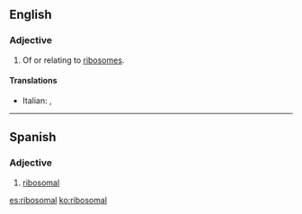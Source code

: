 ==English==
===Adjective===
{{en-adj}}
# Of or relating to [[ribosome]]s.

====Translations====
* Italian: {{t-|it|ribosomiale}}, {{t-|it|ribosomale}}

----

==Spanish==

===Adjective===
{{es-adj|pl=ribosomales}}

# [[#English|ribosomal]]

[[es:ribosomal]]
[[ko:ribosomal]]
